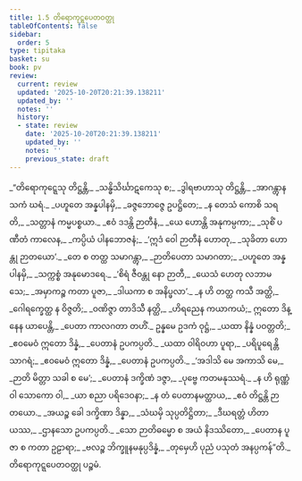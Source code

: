 ```yaml
---
title: 1.5 တိရောကုဋ္ဋပေတဝတ္ထု
tableOfContents: false
sidebar:
  order: 5
type: tipitaka
basket: su
book: pv
review:
  current: review
  updated: '2025-10-20T20:21:39.138211'
  updated_by: ''
  notes: ''
  history:
  - state: review
    date: '2025-10-20T20:21:39.138211'
    updated_by: ''
    notes: ''
    previous_state: draft
---
```



<DynamicBreadcrumb />


<ReviewStatus review={frontmatter.review} showDetails={true} />

<HypothesisAnnotation frontmatter={frontmatter} />

<Division number="14" book="pv" e="ch" v="19" p="129">

<Paragraph number="19" type="verses" book="pv">
_“တိရောကုဋ္ဋေသု တိဋ္ဌန္တိ,_  
_သန္ဓိသိင်္ဃာဋကေသု စ;_  
_ဒွါရဗာဟာသု တိဋ္ဌန္တိ,_  
_အာဂန္တွာန သကံ ဃရံ._  

</Paragraph>

</Division>
<Division number="15" book="pv" e="ch" v="19" p="129">

<Paragraph number="20" type="verses" book="pv">
_ပဟူတေ အန္နပါနမှိ,_  
_ခဇ္ဇဘောဇ္ဇေ ဥပဋ္ဌိတေ;_  
_န တေသံ ကောစိ သရတိ,_  
_သတ္တာနံ ကမ္မပစ္စယာ._  

</Paragraph>

</Division>
<Division number="16" book="pv" e="ch" v="19" p="129">

<Paragraph number="21" type="verses" book="pv">
_ဧဝံ ဒဒန္တိ ဉာတီနံ,_  
_ယေ ဟောန္တိ အနုကမ္ပကာ;_  
_သုစိံ ပဏီတံ ကာလေန,_  
_ကပ္ပိယံ ပါနဘောဇနံ;_  
_‘ဣဒံ ဝေါ ဉာတီနံ ဟောတု,_  
_သုခိတာ ဟောန္တု ဉာတယော’._  

</Paragraph>

</Division>
<Division number="17" book="pv" e="ch" v="19" p="129">

<Paragraph number="22" type="verses" book="pv">
_တေ စ တတ္ထ သမာဂန္တွာ,_  
_ဉာတိပေတာ သမာဂတာ;_  
_ပဟူတေ အန္နပါနမှိ,_  
_သက္ကစ္စံ အနုမောဒရေ._  

</Paragraph>

</Division>
<Division number="18" book="pv" e="ch" v="19" p="129">

<Paragraph number="23" type="verses" book="pv">
_‘စိရံ ဇီဝန္တု နော ဉာတီ,_  
_ယေသံ ဟေတု လဘာမသေ;_  
_အမှာကဉ္စ ကတာ ပူဇာ,_  
_ဒါယကာ စ အနိပ္ဖလာ’._  

</Paragraph>

</Division>
<Division number="19" book="pv" e="ch" v="19" p="129">

<Paragraph number="24" type="verses" book="pv">
_န ဟိ တတ္ထ ကသီ အတ္ထိ,_  
_ဂေါရက္ခေတ္ထ န ဝိဇ္ဇတိ;_  
_ဝဏိဇ္ဇာ တာဒိသီ နတ္ထိ,_  
_ဟိရညေန ကယာကယံ;_  
ဣတော ဒိန္နေန ယာပေန္တိ,_  
_ပေတာ ကာလဂတာ တဟိံ._  

</Paragraph>

</Division>
<Division number="20" book="pv" e="ch" v="19" p="129">

<Paragraph number="25" type="verses" book="pv">
ဥန္နမေ ဥဒကံ ဝုဋ္ဌံ,_  
_ယထာ နိန္နံ ပဝတ္တတိ;_  
_ဧဝမေဝံ ဣတော ဒိန္နံ,_  
_ပေတာနံ ဥပကပ္ပတိ._  

</Paragraph>

</Division>
<Division number="21" book="pv" e="ch" v="19" p="129">

<Paragraph number="26" type="verses" book="pv">
_ယထာ ဝါရိဝဟာ ပူရာ,_  
_ပရိပူရေန္တိ သာဂရံ;_  
_ဧဝမေဝံ ဣတော ဒိန္နံ,_  
_ပေတာနံ ဥပကပ္ပတိ._  

</Paragraph>

</Division>
<Division number="22" book="pv" e="ch" v="19" p="130">

<Paragraph number="27" type="verses" book="pv">
_‘အဒါသိ မေ အကာသိ မေ,_  
_ဉာတိ မိတ္တာ သခါ စ မေ’;_  
_ပေတာနံ ဒက္ခိဏံ ဒဇ္ဇာ,_  
_ပုဗ္ဗေ ကတမနုဿရံ._  

</Paragraph>

</Division>
<Division number="23" book="pv" e="ch" v="19" p="130">

<Paragraph number="28" type="verses" book="pv">
_န ဟိ ရုဏ္ဏံ ဝါ သောကော ဝါ,_  
_ယာ စညာ ပရိဒေဝနာ;_  
_န တံ ပေတာနမတ္ထာယ,_  
_ဧဝံ တိဋ္ဌန္တိ ဉာတယော._  

</Paragraph>

</Division>
<Division number="24" book="pv" e="ch" v="19" p="130">

<Paragraph number="29" type="verses" book="pv">
_အယဉ္စ ခေါ ဒက္ခိဏာ ဒိန္နာ,_  
_သံဃမှိ သုပ္ပတိဋ္ဌိတာ;_  
_ဒီဃရတ္တံ ဟိတာယဿ,_  
_ဌာနသော ဥပကပ္ပတိ._  

</Paragraph>

</Division>
<Division number="25" book="pv" e="ch" v="19" p="130">

<Paragraph number="30" type="verses" book="pv">
_သော ဉာတိဓမ္မော စ အယံ နိဒဿိတော,_  
_ပေတာန ပူဇာ စ ကတာ ဥဠာရာ;_  
_ဗလဉ္စ ဘိက္ခူနမနုပ္ပဒိန္နံ,_  
_တုမှေဟိ ပုညံ ပသုတံ အနပ္ပကန်”တိ._  


</Paragraph>
</Division>

<Paragraph number="31" type="center" book="pv">
တိရောကုဋ္ဋပေတဝတ္ထု ပဉ္စမံ.
</Paragraph>